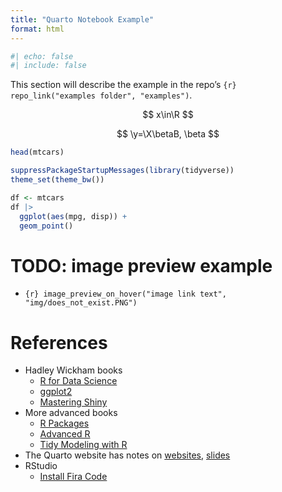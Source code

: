 ```yaml
---
title: "Quarto Notebook Example"
format: html
---
```


```r
#| echo: false
#| include: false
```

This section will describe the example in the repo's `{r} repo_link("examples folder", "examples")`.

$$
x\in\R
$$

$$
\y=\X\betaB, \beta
$$


```r
head(mtcars)
```


```r
suppressPackageStartupMessages(library(tidyverse))
theme_set(theme_bw())

df <- mtcars
df |>
  ggplot(aes(mpg, disp)) +
  geom_point()
```




# TODO: image preview example

- `{r} image_preview_on_hover("image link text", "img/does_not_exist.PNG")`


# References

- Hadley Wickham books
  - [R for Data Science](https://r4ds.had.co.nz/)
  - [ggplot2](https://ggplot2-book.org/)
  - [Mastering Shiny](https://mastering-shiny.org/)
- More advanced books
  - [R Packages](https://r-pkgs.org/)
  - [Advanced R](https://adv-r.hadley.nz/)
  - [Tidy Modeling with R](https://www.tmwr.org/)
- The Quarto website has notes on [websites](https://quarto.org/docs/websites/), [slides](https://quarto.org/docs/presentations/revealjs/)
- RStudio
  - [Install Fira Code](https://github.com/tonsky/FiraCode/wiki/RStudio-instructions)

